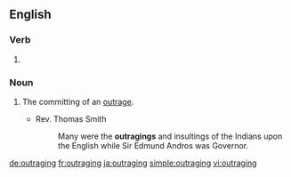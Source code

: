 ==English==

===Verb===
{{head|en|present participle}}

# {{present participle of|outrage|lang=en|nocat=1}}

===Noun===
{{en-noun}}

# {{lb|en|archaic}} The committing of an [[outrage]].
#* Rev. Thomas Smith
#*: Many were the '''outragings''' and insultings of the Indians upon the English while Sir Edmund Andros was Governor.

[[de:outraging]]
[[fr:outraging]]
[[ja:outraging]]
[[simple:outraging]]
[[vi:outraging]]